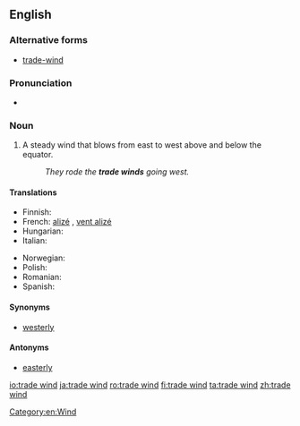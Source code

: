 ==English==

===Alternative forms===
* [[trade-wind]]

===Pronunciation===
* {{IPA|/ˈtreɪdˑwɪnd/}}

===Noun===
{{en-noun|head=[[trade]] [[wind]]}}

# A steady wind that blows from east to west above and below the equator.
#: ''They rode the '''trade winds''' going west.''

====Translations====
{{trans-top|steady wind}}
* Finnish: {{t-|fi|pasaatituuli}}
* French: [[alizé]] {{m}}, [[vent alizé]] {{m}}
* Hungarian: {{t-|hu|passzátszél}}
* Italian: {{t-|it|aliseo|m}}
{{trans-mid}}
* Norwegian: {{t-|no|passatvind|m}}
* Polish: {{t+|pl|pasat|m}}
* Romanian: {{t+|ro|alizeu|n}}
* Spanish: {{t-|es|vientos alisios|m-p}}
{{trans-bottom}}

====Synonyms====
* [[westerly]]

====Antonyms====
* [[easterly]]

[[Category:en:Wind]]

[[io:trade wind]]
[[ja:trade wind]]
[[ro:trade wind]]
[[fi:trade wind]]
[[ta:trade wind]]
[[zh:trade wind]]